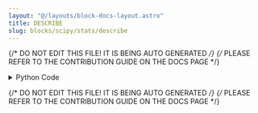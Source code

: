 ```yaml
---
layout: "@/layouts/block-docs-layout.astro"
title: DESCRIBE
slug: blocks/scipy/stats/describe
---
```


{/* DO NOT EDIT THIS FILE! IT IS BEING AUTO GENERATED */}
{/* PLEASE REFER TO THE CONTRIBUTION GUIDE ON THE DOCS PAGE */}


<PythonDocsDisplay docstring={docstring} />
<details>
<summary>Python Code</summary>

```python
from flojoy import OrderedPair, flojoy, Matrix, Scalar
import numpy as np
from collections import namedtuple
from typing import Literal

import scipy.stats


@flojoy
def DESCRIBE(
    default: OrderedPair | Matrix,
    axis: int = 0,
    ddof: int = 1,
    bias: bool = True,
    nan_policy: str = "propagate",
    select_return: Literal["nobs", "mean", "variance", "skewness", "kurtosis"] = "nobs",
) -> OrderedPair | Matrix | Scalar:
    """The DESCRIBE node is based on a numpy or scipy function.

    The description of that function is as follows:

        Compute several descriptive statistics of the passed array.

    Parameters
    ----------
    select_return : This function has returns multiple objects ['nobs', 'mean', 'variance', 'skewness', 'kurtosis'].
        Select the desired one to return.
        See the respective function docs for descriptors.
    a : array_like
        Input data.
    axis : int or None, optional
        Axis along which statistics are calculated. Default is 0.
        If None, compute over the whole array 'a'.
    ddof : int, optional
        Delta degrees of freedom (only for variance). Default is 1.
    bias : bool, optional
        If False, then the skewness and kurtosis calculations are corrected for statistical bias.
    nan_policy : {'propagate', 'raise', 'omit'}, optional
        Defines how to handle when input contains nan.
        The following options are available (default is 'propagate'):
        'propagate': returns nan
        'raise': throws an error
        'omit': performs the calculations ignoring nan values

    Returns
    -------
    DataContainer
        type 'ordered pair', 'scalar', or 'matrix'
    """

    result = scipy.stats.describe(
        a=default.y,
        axis=axis,
        ddof=ddof,
        bias=bias,
        nan_policy=nan_policy,
    )

    return_list = ["nobs", "mean", "variance", "skewness", "kurtosis"]
    if isinstance(result, tuple):
        res_dict = {}
        num = min(len(result), len(return_list))
        for i in range(num):
            res_dict[return_list[i]] = result[i]
        result = res_dict[select_return]
    else:
        result = result._asdict()
        result = result[select_return]

    if isinstance(result, np.ndarray):
        result = OrderedPair(x=default.x, y=result)
    else:
        assert isinstance(
            result, np.number | float | int
        ), f"Expected np.number, float or int for result, got {type(result)}"
        result = Scalar(c=float(result))

    return result

```

[Find this Flojoy Block on GitHub](https://github.com/flojoy-ai/blocks/blob/main/blocks/SCIPY/STATS/DESCRIBE/DESCRIBE.py)

</details>

{/* DO NOT EDIT THIS FILE! IT IS BEING AUTO GENERATED */}
{/* PLEASE REFER TO THE CONTRIBUTION GUIDE ON THE DOCS PAGE */}
